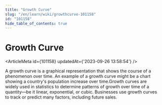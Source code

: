 ```yaml
---
title: "Growth Curve"
slug: "/en/learn/wiki/growthcurve-101158"
id: "101158"
hide_table_of_contents: true
---
```



# Growth Curve

<ArticleMeta id={101158} updatedAt={'2023-09-26 13:58:54'} />
<div className='border-solid border-b border-t-0 my-4 border-[var(--ifm-color-gray-300)]' />

A growth curve is a graphical representation that shows the course of a phenomenon over time. An example of a growth curve might be a chart showing a country's population increase over time.Growth curves are widely used in statistics to determine patterns of growth over time of a quantity—be it linear, exponential, or cubic. Businesses use growth curves to track or predict many factors, including future sales.
